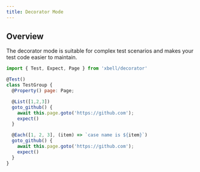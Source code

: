```yaml
---
title: Decorator Mode
---
```


## Overview

The decorator mode is suitable for complex test scenarios and makes your test code easier to maintain.

```javascript
import { Test, Expect, Page } from 'xbell/decorator'

@Test()
class TestGroup {
  @Property() page: Page;

  @List([1,2,3])
  goto_github() {
    await this.page.goto('https://github.com');
    expect()
  }

  @Each([1, 2, 3], (item) => `case name is ${item}`)
  goto_github() {
    await this.page.goto('https://github.com');
    expect()
  }
}
```
